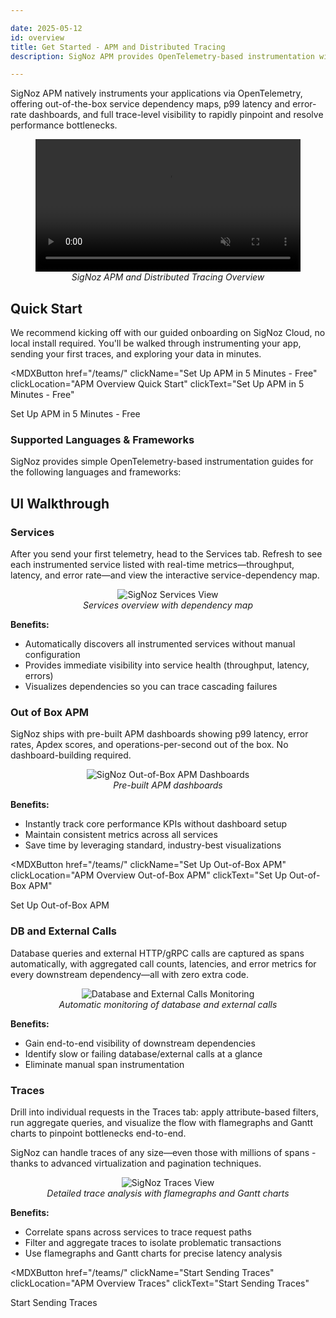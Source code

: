```yaml
---

date: 2025-05-12
id: overview
title: Get Started - APM and Distributed Tracing
description: SigNoz APM provides OpenTelemetry-based instrumentation with out-of-the-box service maps, p99 latency and error-rate dashboards, and full trace-level analytics—so you can onboard in minutes and start identifying performance bottlenecks immediately.

---
```


SigNoz APM natively instruments your applications via OpenTelemetry, offering out-of-the-box service dependency maps, p99 latency and error-rate dashboards, and full trace-level visibility to rapidly pinpoint and resolve performance bottlenecks.


<figure data-zoomable align='center'>
    <video 
        className="box-shadowed-image" 
        src="/img/docs/apm-and-distributed-tracing/apm-traces-overview.mp4" 
        controls={false}
        width="100%" 
        autoPlay 
        muted 
        loop
    >
        Your browser does not support the video tag.
    </video>
    <figcaption><i>SigNoz APM and Distributed Tracing Overview</i></figcaption>
</figure>

## Quick Start

We recommend kicking off with our guided onboarding on SigNoz Cloud, no local install required. You'll be walked through instrumenting your app, sending your first traces, and exploring your data in minutes.

<MDXButton 
  href="/teams/" 
  clickName="Set Up APM in 5 Minutes - Free" 
  clickLocation="APM Overview Quick Start" 
  clickText="Set Up APM in 5 Minutes - Free"
>
  Set Up APM in 5 Minutes - Free
</MDXButton>

### Supported Languages & Frameworks

SigNoz provides simple OpenTelemetry-based instrumentation guides for the following languages and frameworks:

<APMQuickStartOverview />

## UI Walkthrough

### Services

After you send your first telemetry, head to the Services tab. Refresh to see each instrumented service listed with real-time metrics—throughput, latency, and error rate—and view the interactive service-dependency map.

<figure data-zoomable align='center'>
    <img src="/img/docs/apm-and-distributed-tracing/services-view.webp" alt="SigNoz Services View" className="box-shadowed-image" />
    <figcaption><i>Services overview with dependency map</i></figcaption>
</figure>

**Benefits:**

- Automatically discovers all instrumented services without manual configuration
- Provides immediate visibility into service health (throughput, latency, errors)
- Visualizes dependencies so you can trace cascading failures

### Out of Box APM

SigNoz ships with pre-built APM dashboards showing p99 latency, error rates, Apdex scores, and operations-per-second out of the box. No dashboard-building required.

<figure data-zoomable align='center'>
    <img src="/img/docs/apm-and-distributed-tracing/apm-dashboard.webp" alt="SigNoz Out-of-Box APM Dashboards" className="box-shadowed-image" />
    <figcaption><i>Pre-built APM dashboards</i></figcaption>
</figure>

**Benefits:**

- Instantly track core performance KPIs without dashboard setup
- Maintain consistent metrics across all services
- Save time by leveraging standard, industry-best visualizations

<MDXButton 
  href="/teams/" 
  clickName="Set Up Out-of-Box APM" 
  clickLocation="APM Overview Out-of-Box APM" 
  clickText="Set Up Out-of-Box APM"
>
  Set Up Out-of-Box APM
</MDXButton>

### DB and External Calls

Database queries and external HTTP/gRPC calls are captured as spans automatically, with aggregated call counts, latencies, and error metrics for every downstream dependency—all with zero extra code.

<figure data-zoomable align='center'>
    <img src="/img/docs/apm-and-distributed-tracing/db-external-calls.webp" alt="Database and External Calls Monitoring" className="box-shadowed-image" />
    <figcaption><i>Automatic monitoring of database and external calls</i></figcaption>
</figure>

**Benefits:**

- Gain end-to-end visibility of downstream dependencies
- Identify slow or failing database/external calls at a glance
- Eliminate manual span instrumentation

### Traces

Drill into individual requests in the Traces tab: apply attribute-based filters, run aggregate queries, and visualize the flow with flamegraphs and Gantt charts to pinpoint bottlenecks end-to-end. 

SigNoz can handle traces of any size—even those with millions of spans - thanks to advanced virtualization and pagination techniques.

<figure data-zoomable align='center'>
    <img src="/img/docs/apm-and-distributed-tracing/traces-view.webp" alt="SigNoz Traces View" className="box-shadowed-image" />
    <figcaption><i>Detailed trace analysis with flamegraphs and Gantt charts</i></figcaption>
</figure>

**Benefits:**

- Correlate spans across services to trace request paths
- Filter and aggregate traces to isolate problematic transactions
- Use flamegraphs and Gantt charts for precise latency analysis

<MDXButton 
  href="/teams/" 
  clickName="Start Sending Traces" 
  clickLocation="APM Overview Traces" 
  clickText="Start Sending Traces"
>
  Start Sending Traces
</MDXButton>
